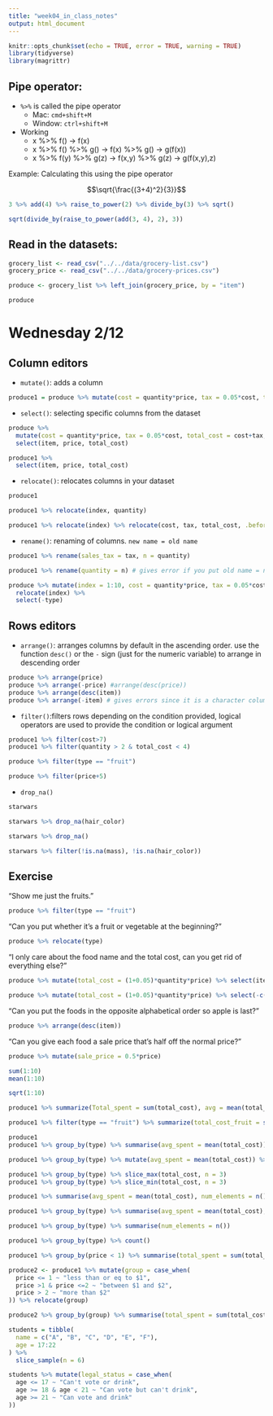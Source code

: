 ```yaml
---
title: "week04_in_class_notes"
output: html_document
---
```


```r
knitr::opts_chunk$set(echo = TRUE, error = TRUE, warning = TRUE)
library(tidyverse)
library(magrittr)
```

## Pipe operator:

-   `%>%` is called the pipe operator
    -   Mac: `cmd+shift+M`
    -   Window: `ctrl+shift+M`
-   Working
    -   x %\>% f() -\> f(x)
    -   x %\>% f() %\>% g() -\> f(x) %\>% g() -\> g(f(x))
    -   x %\>% f(y) %\>% g(z) -\> f(x,y) %\>% g(z) -\> g(f(x,y),z)

Example: Calculating this using the pipe operator

$$\sqrt{\frac{(3+4)^2}{3}}$$

```r
3 %>% add(4) %>% raise_to_power(2) %>% divide_by(3) %>% sqrt()

sqrt(divide_by(raise_to_power(add(3, 4), 2), 3))
```

## Read in the datasets:

```r
grocery_list <- read_csv("../../data/grocery-list.csv")
grocery_price <- read_csv("../../data/grocery-prices.csv")
```
```r
produce <- grocery_list %>% left_join(grocery_price, by = "item")

produce
```

# Wednesday 2/12

## Column editors

- `mutate()`: adds a column 

```r
produce1 = produce %>% mutate(cost = quantity*price, tax = 0.05*cost, total_cost = cost+tax, index = 1:10)
```

- `select()`: selecting specific columns from the dataset

```r
produce %>% 
  mutate(cost = quantity*price, tax = 0.05*cost, total_cost = cost+tax, index = 1:10) %>% 
  select(item, price, total_cost)

produce1 %>% 
  select(item, price, total_cost)
```

- `relocate()`: relocates columns in your dataset

```r
produce1

produce1 %>% relocate(index, quantity)

produce1 %>% relocate(index) %>% relocate(cost, tax, total_cost, .before = type)
```
- `rename()`: renaming of columns. `new name = old name`

```r
produce1 %>% rename(sales_tax = tax, n = quantity)

produce1 %>% rename(quantity = n) # gives error if you put old name = new name
```

```r
produce %>% mutate(index = 1:10, cost = quantity*price, tax = 0.05*cost, total_cost = cost+tax) %>% 
  relocate(index) %>% 
  select(-type)
```

## Rows editors

- `arrange()`: arranges columns by default in the ascending order. use the function `desc()` or the `-` sign (just for the numeric variable) to arrange in descending order


```r
produce %>% arrange(price)
produce %>% arrange(-price) #arrange(desc(price))
produce %>% arrange(desc(item))
produce %>% arrange(-item) # gives errors since it is a character column
```

- `filter()`:filters rows depending on the condition provided, logical operators are used to provide the condition or logical argument

```r
produce1 %>% filter(cost>7)
produce1 %>% filter(quantity > 2 & total_cost < 4) 
```

```r
produce %>% filter(type == "fruit")

produce %>% filter(price+5)
```

- `drop_na()`

```r
starwars

starwars %>% drop_na(hair_color)

starwars %>% drop_na()

starwars %>% filter(!is.na(mass), !is.na(hair_color))
```


## Exercise

“Show me just the fruits.”

```r
produce %>% filter(type == "fruit")
```


“Can you put whether it’s a fruit or vegetable at the beginning?”

```r
produce %>% relocate(type)
```



“I only care about the food name and the total cost, can you get rid of everything else?”


```r
produce %>% mutate(total_cost = (1+0.05)*quantity*price) %>% select(item, total_cost)

produce %>% mutate(total_cost = (1+0.05)*quantity*price) %>% select(-c(quantity:type))
```


“Can you put the foods in the opposite alphabetical order so apple is last?”

```r
produce %>% arrange(desc(item))
```


“Can you give each food a sale price that’s half off the normal price?”

```r
produce %>% mutate(sale_price = 0.5*price)
```

```r
sum(1:10)
mean(1:10)

sqrt(1:10)
```


```r
produce1 %>% summarize(Total_spent = sum(total_cost), avg = mean(total_cost))

produce1 %>% filter(type == "fruit") %>% summarize(total_cost_fruit = sum(total_cost))
```


```r
produce1
produce1 %>% group_by(type) %>% summarise(avg_spent = mean(total_cost))

produce1 %>% group_by(type) %>% mutate(avg_spent = mean(total_cost)) %>% relocate(avg_spent)

produce1 %>% group_by(type) %>% slice_max(total_cost, n = 3)
produce1 %>% group_by(type) %>% slice_min(total_cost, n = 3)
```


```r
produce1 %>% summarise(avg_spent = mean(total_cost), num_elements = n())

produce1 %>% group_by(type) %>% summarise(avg_spent = mean(total_cost), num_elements = n())

produce1 %>% group_by(type) %>% summarise(num_elements = n())

produce1 %>% group_by(type) %>% count()
```

```r
produce1 %>% group_by(price < 1) %>% summarise(total_spent = sum(total_cost))
```

```r
produce2 <- produce1 %>% mutate(group = case_when(
  price <= 1 ~ "less than or eq to $1",
  price >1 & price <=2 ~ "between $1 and $2",
  price > 2 ~ "more than $2"
)) %>% relocate(group)

produce2 %>% group_by(group) %>% summarise(total_spent = sum(total_cost))
```

```r
students = tibble(
  name = c("A", "B", "C", "D", "E", "F"),
  age = 17:22
) %>% 
  slice_sample(n = 6)

students %>% mutate(legal_status = case_when(
  age <= 17 ~ "Can't vote or drink",
  age >= 18 & age < 21 ~ "Can vote but can't drink",
  age >= 21 ~ "Can vote and drink"
))
```






